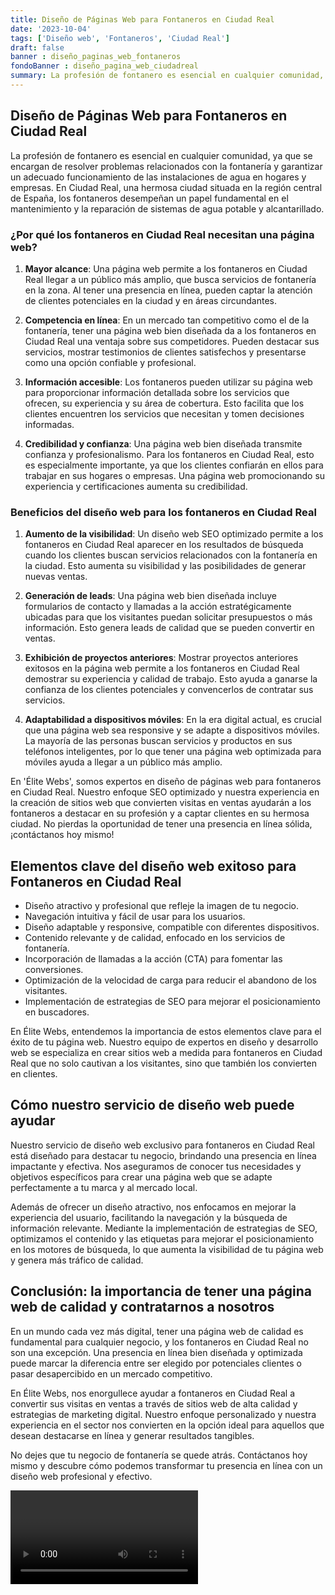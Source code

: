 ```yaml
---
title: Diseño de Páginas Web para Fontaneros en Ciudad Real
date: '2023-10-04'
tags: ['Diseño web', 'Fontaneros', 'Ciudad Real']
draft: false
banner : diseño_paginas_web_fontaneros
fondoBanner : diseño_pagina_web_ciudadreal
summary: La profesión de fontanero es esencial en cualquier comunidad, ya que se encargan de resolver problemas relacionados con la fontanería y garantizar un adecuado funcionamiento de las instalaciones de agua en hogares y empresas. En Ciudad Real, una hermosa ciudad situada en la región central de España, los fontaneros desempeñan un papel fundamental en el mantenimiento y la reparación de sistemas de agua potable y alcantarillado.
---
```


## Diseño de Páginas Web para Fontaneros en Ciudad Real

La profesión de fontanero es esencial en cualquier comunidad, ya que se encargan de resolver problemas relacionados con la fontanería y garantizar un adecuado funcionamiento de las instalaciones de agua en hogares y empresas. En Ciudad Real, una hermosa ciudad situada en la región central de España, los fontaneros desempeñan un papel fundamental en el mantenimiento y la reparación de sistemas de agua potable y alcantarillado.

### ¿Por qué los fontaneros en Ciudad Real necesitan una página web?

1. **Mayor alcance**: Una página web permite a los fontaneros en Ciudad Real llegar a un público más amplio, que busca servicios de fontanería en la zona. Al tener una presencia en línea, pueden captar la atención de clientes potenciales en la ciudad y en áreas circundantes.

2. **Competencia en línea**: En un mercado tan competitivo como el de la fontanería, tener una página web bien diseñada da a los fontaneros en Ciudad Real una ventaja sobre sus competidores. Pueden destacar sus servicios, mostrar testimonios de clientes satisfechos y presentarse como una opción confiable y profesional.

3. **Información accesible**: Los fontaneros pueden utilizar su página web para proporcionar información detallada sobre los servicios que ofrecen, su experiencia y su área de cobertura. Esto facilita que los clientes encuentren los servicios que necesitan y tomen decisiones informadas.

4. **Credibilidad y confianza**: Una página web bien diseñada transmite confianza y profesionalismo. Para los fontaneros en Ciudad Real, esto es especialmente importante, ya que los clientes confiarán en ellos para trabajar en sus hogares o empresas. Una página web promocionando su experiencia y certificaciones aumenta su credibilidad.

### Beneficios del diseño web para los fontaneros en Ciudad Real

1. **Aumento de la visibilidad**: Un diseño web SEO optimizado permite a los fontaneros en Ciudad Real aparecer en los resultados de búsqueda cuando los clientes buscan servicios relacionados con la fontanería en la ciudad. Esto aumenta su visibilidad y las posibilidades de generar nuevas ventas.

2. **Generación de leads**: Una página web bien diseñada incluye formularios de contacto y llamadas a la acción estratégicamente ubicadas para que los visitantes puedan solicitar presupuestos o más información. Esto genera leads de calidad que se pueden convertir en ventas.

3. **Exhibición de proyectos anteriores**: Mostrar proyectos anteriores exitosos en la página web permite a los fontaneros en Ciudad Real demostrar su experiencia y calidad de trabajo. Esto ayuda a ganarse la confianza de los clientes potenciales y convencerlos de contratar sus servicios.

4. **Adaptabilidad a dispositivos móviles**: En la era digital actual, es crucial que una página web sea responsive y se adapte a dispositivos móviles. La mayoría de las personas buscan servicios y productos en sus teléfonos inteligentes, por lo que tener una página web optimizada para móviles ayuda a llegar a un público más amplio.

En 'Élite Webs', somos expertos en diseño de páginas web para fontaneros en Ciudad Real. Nuestro enfoque SEO optimizado y nuestra experiencia en la creación de sitios web que convierten visitas en ventas ayudarán a los fontaneros a destacar en su profesión y a captar clientes en su hermosa ciudad. No pierdas la oportunidad de tener una presencia en línea sólida, ¡contáctanos hoy mismo!

<GifSeo />

<Cta />

## Elementos clave del diseño web exitoso para Fontaneros en Ciudad Real

- Diseño atractivo y profesional que refleje la imagen de tu negocio.
- Navegación intuitiva y fácil de usar para los usuarios.
- Diseño adaptable y responsive, compatible con diferentes dispositivos.
- Contenido relevante y de calidad, enfocado en los servicios de fontanería.
- Incorporación de llamadas a la acción (CTA) para fomentar las conversiones.
- Optimización de la velocidad de carga para reducir el abandono de los visitantes.
- Implementación de estrategias de SEO para mejorar el posicionamiento en buscadores.

En Élite Webs, entendemos la importancia de estos elementos clave para el éxito de tu página web. Nuestro equipo de expertos en diseño y desarrollo web se especializa en crear sitios web a medida para fontaneros en Ciudad Real que no solo cautivan a los visitantes, sino que también los convierten en clientes.

## Cómo nuestro servicio de diseño web puede ayudar

Nuestro servicio de diseño web exclusivo para fontaneros en Ciudad Real está diseñado para destacar tu negocio, brindando una presencia en línea impactante y efectiva. Nos aseguramos de conocer tus necesidades y objetivos específicos para crear una página web que se adapte perfectamente a tu marca y al mercado local.

Además de ofrecer un diseño atractivo, nos enfocamos en mejorar la experiencia del usuario, facilitando la navegación y la búsqueda de información relevante. Mediante la implementación de estrategias de SEO, optimizamos el contenido y las etiquetas para mejorar el posicionamiento en los motores de búsqueda, lo que aumenta la visibilidad de tu página web y genera más tráfico de calidad.

## Conclusión: la importancia de tener una página web de calidad y contratarnos a nosotros

En un mundo cada vez más digital, tener una página web de calidad es fundamental para cualquier negocio, y los fontaneros en Ciudad Real no son una excepción. Una presencia en línea bien diseñada y optimizada puede marcar la diferencia entre ser elegido por potenciales clientes o pasar desapercibido en un mercado competitivo.

En Élite Webs, nos enorgullece ayudar a fontaneros en Ciudad Real a convertir sus visitas en ventas a través de sitios web de alta calidad y estrategias de marketing digital. Nuestro enfoque personalizado y nuestra experiencia en el sector nos convierten en la opción ideal para aquellos que desean destacarse en línea y generar resultados tangibles.

No dejes que tu negocio de fontanería se quede atrás. Contáctanos hoy mismo y descubre cómo podemos transformar tu presencia en línea con un diseño web profesional y efectivo.

<Video />

<CtaBot job='Fontaneros' city='Ciudad Real'/>

<Gmaps query='Ciudad Real+españa+maps' />